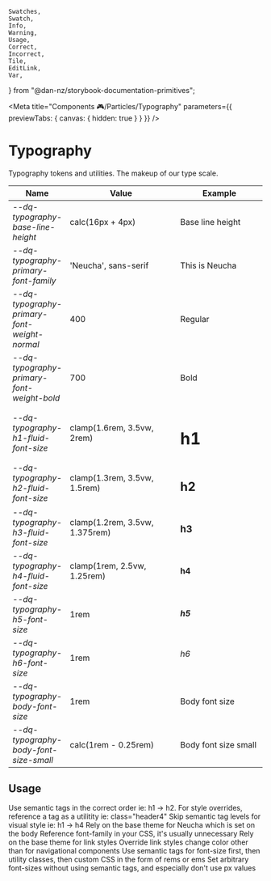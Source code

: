 	Swatches,
	Swatch,
	Info,
	Warning,
	Usage,
	Correct,
	Incorrect,
	Tile,
	EditLink,
	Var,
} from "@dan-nz/storybook-documentation-primitives";

<Meta title="Components 🎮/Particles/Typography"
parameters={{ previewTabs: { canvas: { hidden: true } } }} />

# Typography

Typography tokens and utilities. The makeup of our type scale.

<table width="100%">
  <thead>
    <tr>
      <th>Name</th>
      <th width="250">Value</th>
      <th width="200">Example</th>
    </tr>
  </thead>
  <tbody>
    <tr>
      <td>
        <Var>--dq-typography-base-line-height</Var>
      </td>
      <td>calc(16px + 4px)</td>
      <td>
        <span style={{font:"var(--dq-font-stack-default)"}}>
          Base line height
        </span>
      </td>
    </tr>
    <tr>
      <td>
        <Var>--dq-typography-primary-font-family</Var>
      </td>
      <td>'Neucha', sans-serif</td>
      <td>
        <span style={{font:"var(--dq-font-stack-default)"}}>
          This is Neucha
        </span>
      </td>
    </tr>
    <tr>
      <td>
        <Var>--dq-typography-primary-font-weight-normal</Var>
      </td>
      <td>400</td>
      <td>
        <span style={{
            font:"var(--dq-font-stack-default)",
            fontWeight: "var(--dq-typography-primary-font-weight-normal)",
          }}
        >
          Regular
        </span>
      </td>
    </tr>
    <tr>
      <td>
        <Var>--dq-typography-primary-font-weight-bold</Var>
      </td>
      <td>700</td>
      <td>
        <span style={{
            font:"var(--dq-font-stack-default)",
            fontWeight: "var(--dq-typography-primary-font-weight-bold)",
          }}
        >
          Bold
        </span>
      </td>
    </tr>
    <tr>
      <td>
        <Var>--dq-typography-h1-fluid-font-size</Var>
      </td>
      <td>clamp(1.6rem, 3.5vw, 2rem)</td>
      <td>
        <h1
          style={{
            lineHeight: "var(--dq-typography-base-line-height)",
            fontFamily: "var(--dq-typography-primary-font-family)"
          }}
        >
          h1
        </h1>
      </td>
    </tr>
    <tr>
      <td>
        <Var>--dq-typography-h2-fluid-font-size</Var>
      </td>
      <td>clamp(1.3rem, 3.5vw, 1.5rem)</td>
      <td>
        <h2
          style={{
            lineHeight: "var(--dq-typography-base-line-height)",
            fontFamily: "var(--dq-typography-primary-font-family)"
          }}
        >
          h2
        </h2>
      </td>
    </tr>
    <tr>
      <td>
        <Var>--dq-typography-h3-fluid-font-size</Var>
      </td>
      <td>clamp(1.2rem, 3.5vw, 1.375rem)</td>
      <td>
        <h3
          style={{
            lineHeight: "var(--dq-typography-base-line-height)",
            fontFamily: "var(--dq-typography-primary-font-family)"
          }}
        >
          h3
        </h3>
      </td>
    </tr>
    <tr>
      <td>
        <Var>--dq-typography-h4-fluid-font-size</Var>
      </td>
      <td>clamp(1rem, 2.5vw, 1.25rem)</td>
      <td>
        <h4
          style={{
            lineHeight: "var(--dq-typography-base-line-height)",
            fontFamily: "var(--dq-typography-primary-font-family)"
          }}
        >
          h4
        </h4>
      </td>
    </tr>
    <tr>
      <td>
        <Var>--dq-typography-h5-font-size</Var>
      </td>
      <td>1rem</td>
      <td>
        <h5
          style={{
            lineHeight: "var(--dq-typography-base-line-height)",
            fontFamily: "var(--dq-typography-primary-font-family)"
          }}
        >
          h5
        </h5>
      </td>
    </tr>
    <tr>
      <td>
        <Var>--dq-typography-h6-font-size</Var>
      </td>
      <td>1rem</td>
      <td>
        <h6
          style={{
            lineHeight: "var(--dq-typography-base-line-height)",
            fontFamily: "var(--dq-typography-primary-font-family)"
          }}
        >
          h6
        </h6>
      </td>
    </tr>
    <tr>
      <td>
        <Var>--dq-typography-body-font-size</Var>
      </td>
      <td>1rem</td>
      <td>
        <span style={{font:"var(--dq-font-stack-default)"}}>
          Body font size
        </span>
      </td>
    </tr>
    <tr>
      <td>
        <Var>--dq-typography-body-font-size-small</Var>
      </td>
      <td>calc(1rem - 0.25rem)</td>
      <td>
        <span style={{
            font:"var(--dq-font-stack-default)",
            fontSize: "var(--dq-typography-body-font-size-small)"
          }}
        >Body font size small
        </span>
      </td>
    </tr>

  </tbody>
</table>


## Usage

<Usage>
  <Correct>
    Use semantic tags in the correct order ie: h1 → h2. For style overrides,
    reference a tag as a utilitity ie: class="header4"
  </Correct>
  <Incorrect>Skip semantic tag levels for visual style ie: h1 → h4</Incorrect>
</Usage>
<Usage>
  <Correct>Rely on the base theme for Neucha which is set on the body</Correct>
  <Incorrect>
    Reference font-family in your CSS, it's usually unnecessary
  </Incorrect>
</Usage>
<Usage>
  <Correct>Rely on the base theme for link styles</Correct>
  <Incorrect>
    Override link styles change color other than for
    navigational components
  </Incorrect>
</Usage>
<Usage>
  <Correct>
    Use semantic tags for font-size first, then utility classes, then custom CSS
    in the form of rems or ems
  </Correct>
  <Incorrect>
    Set arbitrary font-sizes without using semantic tags, and especially don't
    use px values
  </Incorrect>
</Usage>
